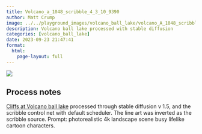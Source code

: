 ```yaml
---
title: Volcano_a_1048_scribble_4_3_10_9390
author: Matt Crump
image: ../../playground_images/volcano_ball_lake/volcano_A_1048_scribble_4_3_10_9390.jpeg
description: Volcano ball lake processed with stable diffusion
categories: [volcano_ball_lake]
date: 2023-09-23 21:47:41
format:
  html:
    page-layout: full
---
```


![](../../playground_images/volcano_ball_lake/volcano_A_1048_scribble_4_3_10_9390.jpeg)

## Process notes

[Cliffs at Volcano ball lake](https://www.crumplab.com/things/things/commissions/The_Cliffs_Of_Volcano_Ball_Lake.html) processed through stable diffusion v 1.5, and the scribble control net with default scheduler. The line art was inverted as the scribble source. Prompt: photorealistic 4k landscape scene busy lifelike cartoon characters.

